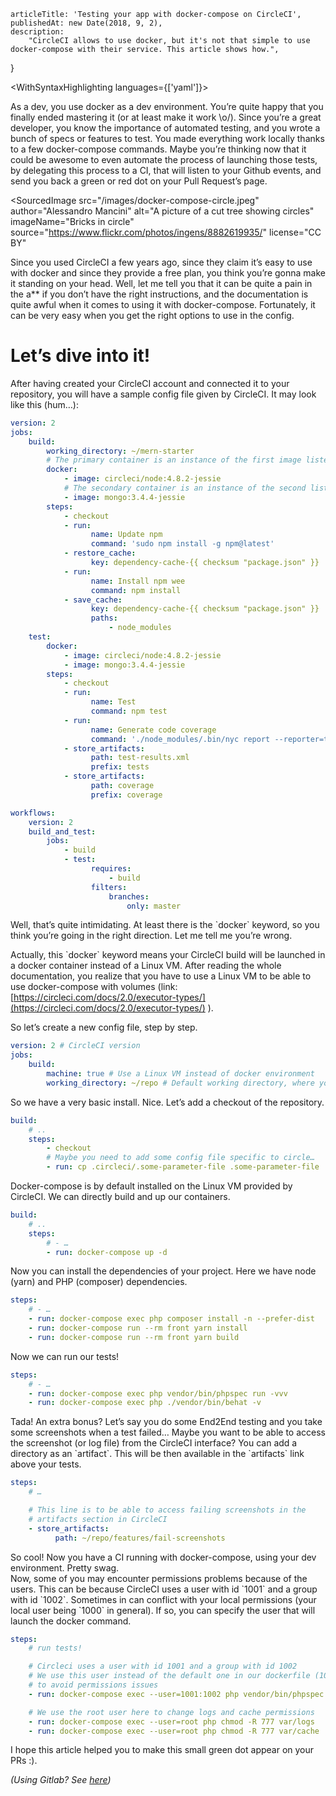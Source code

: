 
<Layout>

    articleTitle: 'Testing your app with docker-compose on CircleCI',
    publishedAt: new Date(2018, 9, 2),
    description:
        "CircleCI allows to use docker, but it's not that simple to use docker-compose with their service. This article shows how.",
}

<WithSyntaxHighlighting languages={['yaml']}>

<ArticleInfos meta={meta} />

As a dev, you use docker as a dev environment. You’re quite happy that you finally ended mastering it (or at least make it work \\o/). Since you’re a great developer, you know the importance of automated testing, and you wrote a bunch of specs or features to test. You made everything work locally thanks to a few docker-compose commands. Maybe you’re thinking now that it could be awesome to even automate the process of launching those tests, by delegating this process to a CI, that will listen to your Github events, and send you back a green or red dot on your Pull Request’s page.

<SourcedImage
    src="/images/docker-compose-circle.jpeg"
    author="Alessandro Mancini"
    alt="A picture of a cut tree showing circles"
    imageName="Bricks in circle"
    source="https://www.flickr.com/photos/ingens/8882619935/"
    license="CC BY"
></SourcedImage>

Since you used CircleCI a few years ago, since they claim it’s easy to use with docker and since they provide a free plan, you think you’re gonna make it standing on your head. Well, let me tell you that it can be quite a pain in the a\*\* if you don’t have the right instructions, and the documentation is quite awful when it comes to using it with docker-compose. Fortunately, it can be very easy when you get the right options to use in the config.

# Let’s dive into it!

After having created your CircleCI account and connected it to your repository, you will have a sample config file given by CircleCI. It may look like this (hum…):

```yaml
version: 2
jobs:
    build:
        working_directory: ~/mern-starter
        # The primary container is an instance of the first image listed. The job's commands run in this container.
        docker:
            - image: circleci/node:4.8.2-jessie
            # The secondary container is an instance of the second listed image which is run in a common network where ports exposed on the primary container are available on localhost.
            - image: mongo:3.4.4-jessie
        steps:
            - checkout
            - run:
                  name: Update npm
                  command: 'sudo npm install -g npm@latest'
            - restore_cache:
                  key: dependency-cache-{{ checksum "package.json" }}
            - run:
                  name: Install npm wee
                  command: npm install
            - save_cache:
                  key: dependency-cache-{{ checksum "package.json" }}
                  paths:
                      - node_modules
    test:
        docker:
            - image: circleci/node:4.8.2-jessie
            - image: mongo:3.4.4-jessie
        steps:
            - checkout
            - run:
                  name: Test
                  command: npm test
            - run:
                  name: Generate code coverage
                  command: './node_modules/.bin/nyc report --reporter=text-lcov'
            - store_artifacts:
                  path: test-results.xml
                  prefix: tests
            - store_artifacts:
                  path: coverage
                  prefix: coverage

workflows:
    version: 2
    build_and_test:
        jobs:
            - build
            - test:
                  requires:
                      - build
                  filters:
                      branches:
                          only: master
```

Well, that’s quite intimidating. At least there is the \`docker\` keyword, so you think you’re going in the right direction. Let me tell me you’re wrong.

Actually, this \`docker\` keyword means your CircleCI build will be launched in a docker container instead of a Linux VM. After reading the whole documentation, you realize that you have to use a Linux VM to be able to use docker-compose with volumes (link: [https://circleci.com/docs/2.0/executor-types/](https://circleci.com/docs/2.0/executor-types/) ).

So let’s create a new config file, step by step.

```yaml
version: 2 # CircleCI version
jobs:
    build:
        machine: true # Use a Linux VM instead of docker environment
        working_directory: ~/repo # Default working directory, where your project will be cloned
```

So we have a very basic install. Nice. Let’s add a checkout of the repository.

```yaml
build:
    # ..
    steps:
        - checkout
        # Maybe you need to add some config file specific to circle…
        - run: cp .circleci/.some-parameter-file .some-parameter-file
```

Docker-compose is by default installed on the Linux VM provided by CircleCI. We can directly build and up our containers.

```yaml
build:
    # ..
    steps:
        # - …
        - run: docker-compose up -d
```

Now you can install the dependencies of your project. Here we have node (yarn) and PHP (composer) dependencies.

```yaml
steps:
    # - …
    - run: docker-compose exec php composer install -n --prefer-dist
    - run: docker-compose run --rm front yarn install
    - run: docker-compose run --rm front yarn build
```

Now we can run our tests!

```yaml
steps:
    # - …
    - run: docker-compose exec php vendor/bin/phpspec run -vvv
    - run: docker-compose exec php ./vendor/bin/behat -v
```

Tada! An extra bonus? Let’s say you do some End2End testing and you take some screenshots when a test failed… Maybe you want to be able to access the screenshot (or log file) from the CircleCI interface? You can add a directory as an \`artifact\`. This will be then available in the \`artifacts\` link above your tests.

```yaml
steps:
    # …

    # This line is to be able to access failing screenshots in the
    # artifacts section in CircleCI
    - store_artifacts:
          path: ~/repo/features/fail-screenshots
```

So cool! Now you have a CI running with docker-compose, using your dev environment. Pretty swag.  
Now, some of you may encounter permissions problems because of the users. This can be because CircleCI uses a user with id \`1001\` and a group with id \`1002\`. Sometimes in can conflict with your local permissions (your local user being \`1000\` in general). If so, you can specify the user that will launch the docker command.

```yaml
steps:
    # run tests!

    # Circleci uses a user with id 1001 and a group with id 1002
    # We use this user instead of the default one in our dockerfile (1000)
    # to avoid permissions issues
    - run: docker-compose exec --user=1001:1002 php vendor/bin/phpspec run -vvv

    # We use the root user here to change logs and cache permissions
    - run: docker-compose exec --user=root php chmod -R 777 var/logs
    - run: docker-compose exec --user=root php chmod -R 777 var/cache
```

I hope this article helped you to make this small green dot appear on your PRs :).

_(Using Gitlab? See_ [_here_](https://medium.com/@einenlum/a-free-ci-using-docker-compose-for-your-gitlab-repositories-f1289e059a77)_)_

</WithSyntaxHighlighting>

</Layout>
